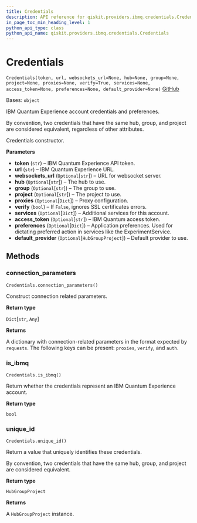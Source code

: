 ```yaml
---
title: Credentials
description: API reference for qiskit.providers.ibmq.credentials.Credentials
in_page_toc_min_heading_level: 1
python_api_type: class
python_api_name: qiskit.providers.ibmq.credentials.Credentials
---
```


# Credentials

<span id="qiskit.providers.ibmq.credentials.Credentials" />

`Credentials(token, url, websockets_url=None, hub=None, group=None, project=None, proxies=None, verify=True, services=None, access_token=None, preferences=None, default_provider=None)` [GitHub](https://github.com/qiskit/qiskit-ibmq-provider/tree/stable/0.16/qiskit/providers/ibmq/credentials/credentials.py "view source code")

Bases: `object`

IBM Quantum Experience account credentials and preferences.

<Admonition title="Note" type="note">
  By convention, two credentials that have the same hub, group, and project are considered equivalent, regardless of other attributes.
</Admonition>

Credentials constructor.

**Parameters**

*   **token** (`str`) – IBM Quantum Experience API token.
*   **url** (`str`) – IBM Quantum Experience URL.
*   **websockets\_url** (`Optional`\[`str`]) – URL for websocket server.
*   **hub** (`Optional`\[`str`]) – The hub to use.
*   **group** (`Optional`\[`str`]) – The group to use.
*   **project** (`Optional`\[`str`]) – The project to use.
*   **proxies** (`Optional`\[`Dict`]) – Proxy configuration.
*   **verify** (`bool`) – If `False`, ignores SSL certificates errors.
*   **services** (`Optional`\[`Dict`]) – Additional services for this account.
*   **access\_token** (`Optional`\[`str`]) – IBM Quantum access token.
*   **preferences** (`Optional`\[`Dict`]) – Application preferences. Used for dictating preferred action in services like the ExperimentService.
*   **default\_provider** (`Optional`\[`HubGroupProject`]) – Default provider to use.

## Methods

### connection\_parameters

<span id="qiskit.providers.ibmq.credentials.Credentials.connection_parameters" />

`Credentials.connection_parameters()`

Construct connection related parameters.

**Return type**

`Dict`\[`str`, `Any`]

**Returns**

A dictionary with connection-related parameters in the format expected by `requests`. The following keys can be present: `proxies`, `verify`, and `auth`.

### is\_ibmq

<span id="qiskit.providers.ibmq.credentials.Credentials.is_ibmq" />

`Credentials.is_ibmq()`

Return whether the credentials represent an IBM Quantum Experience account.

**Return type**

`bool`

### unique\_id

<span id="qiskit.providers.ibmq.credentials.Credentials.unique_id" />

`Credentials.unique_id()`

Return a value that uniquely identifies these credentials.

By convention, two credentials that have the same hub, group, and project are considered equivalent.

**Return type**

`HubGroupProject`

**Returns**

A `HubGroupProject` instance.


